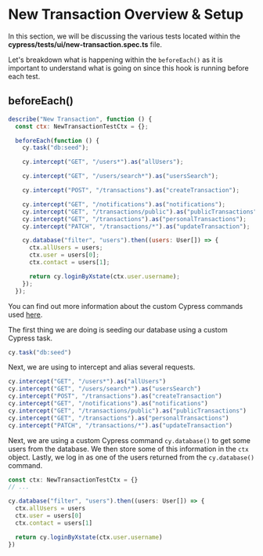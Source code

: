 # New Transaction Overview & Setup

In this section, we will be discussing the various tests located within the **cypress/tests/ui/new-transaction.spec.ts** file.

Let's breakdown what is happening within the `beforeEach()` as it is important to understand what is going on since this hook is running before each test.

## beforeEach()

```js
describe("New Transaction", function () {
  const ctx: NewTransactionTestCtx = {};

  beforeEach(function () {
    cy.task("db:seed");

    cy.intercept("GET", "/users*").as("allUsers");

    cy.intercept("GET", "/users/search*").as("usersSearch");

    cy.intercept("POST", "/transactions").as("createTransaction");

    cy.intercept("GET", "/notifications").as("notifications");
    cy.intercept("GET", "/transactions/public").as("publicTransactions");
    cy.intercept("GET", "/transactions").as("personalTransactions");
    cy.intercept("PATCH", "/transactions/*").as("updateTransaction");

    cy.database("filter", "users").then((users: User[]) => {
      ctx.allUsers = users;
      ctx.user = users[0];
      ctx.contact = users[1];

      return cy.loginByXstate(ctx.user.username);
    });
  });
```

You can find out more information about the custom Cypress commands used [here](/real-world-examples/custom-cypress-commands).

The first thing we are doing is seeding our database using a custom Cypress task.

```js
cy.task("db:seed")
```

Next, we are using <apiLink apiName="intercept" displayName="cy.intercept()" /> to intercept and alias several requests.

```js
cy.intercept("GET", "/users*").as("allUsers")
cy.intercept("GET", "/users/search*").as("usersSearch")
cy.intercept("POST", "/transactions").as("createTransaction")
cy.intercept("GET", "/notifications").as("notifications")
cy.intercept("GET", "/transactions/public").as("publicTransactions")
cy.intercept("GET", "/transactions").as("personalTransactions")
cy.intercept("PATCH", "/transactions/*").as("updateTransaction")
```

Next, we are using a custom Cypress command `cy.database()` to get some users from the database. We then store some of this information in the `ctx` object. Lastly, we log in as one of the users returned from the `cy.database()` command.

```js
const ctx: NewTransactionTestCtx = {}
// ...

cy.database("filter", "users").then((users: User[]) => {
  ctx.allUsers = users
  ctx.user = users[0]
  ctx.contact = users[1]

  return cy.loginByXstate(ctx.user.username)
})
```

